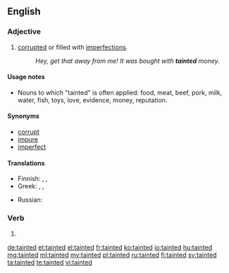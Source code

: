 ==English==

===Adjective===
{{en-adj}}

# [[corrupt]]ed or filled with [[imperfection]]s.
#: ''Hey, get that away from me! It was bought with '''tainted''' money.''

====Usage notes====
* Nouns to which "tainted" is often applied: food, meat, beef, pork, milk, water, fish, toys, love, evidence, money, reputation.

====Synonyms====
* [[corrupt]]
* [[impure]]
* [[imperfect]]

====Translations====
{{trans-top|corrupted or filled with imperfections}}
*Finnish: {{t+|fi|pilaantunut}}, {{t+|fi|saastunut}}, {{t|fi|turmeltunut}}
*Greek: {{t+|el|ανήθικος}}, {{t+|el|διεφθαρμένος}}, {{t+|el|φαύλος}}
{{trans-mid}}
* Russian: {{t+|ru|грязный}}
{{trans-bottom}}

===Verb===
{{head|en}}
# {{en-past of|taint}}

[[de:tainted]]
[[et:tainted]]
[[el:tainted]]
[[fr:tainted]]
[[ko:tainted]]
[[io:tainted]]
[[hu:tainted]]
[[mg:tainted]]
[[ml:tainted]]
[[my:tainted]]
[[pl:tainted]]
[[ru:tainted]]
[[fi:tainted]]
[[sv:tainted]]
[[ta:tainted]]
[[te:tainted]]
[[vi:tainted]]